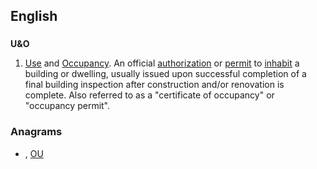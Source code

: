 ==English==

==={{acronym}}===
'''U&O'''

# [[use|Use]] and [[occupancy|Occupancy]]. An official [[authorization]] or [[permit]] to [[inhabit]] a building or dwelling, usually issued upon successful completion of a final building inspection after construction and/or renovation is complete. Also referred to as a "certificate of occupancy" or "occupancy permit".

===Anagrams===
* {{alphagram|[[ou#English|ou]]}} , [[OU#English|OU]]